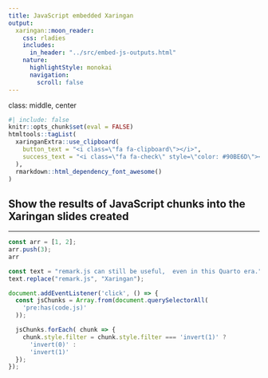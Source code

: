 ```yaml
---
title: JavaScript embedded Xaringan
output: 
  xaringan::moon_reader:
    css: rladies
    includes:
      in_header: "../src/embed-js-outputs.html"
    nature:
      highlightStyle: monokai
      navigation:
        scroll: false
---
```

class: middle, center

```r
#| include: false
knitr::opts_chunk$set(eval = FALSE)
htmltools::tagList(
  xaringanExtra::use_clipboard(
    button_text = "<i class=\"fa fa-clipboard\"></i>",
    success_text = "<i class=\"fa fa-check\" style=\"color: #90BE6D\"></i>",
  ),
  rmarkdown::html_dependency_font_awesome()
)
```

## Show the results of JavaScript chunks  into the Xaringan slides created

---

```js
const arr = [1, 2]; 
arr.push(3);
arr
```

```js
const text = "remark.js can still be useful,  even in this Quarto era.";
text.replace("remark.js", "Xaringan");
```

```js
document.addEventListener('click', () => {
  const jsChunks = Array.from(document.querySelectorAll(
    'pre:has(code.js)'
  ));

  jsChunks.forEach( chunk => {
    chunk.style.filter = chunk.style.filter === 'invert(1)' ? 
      'invert(0)' : 
      'invert(1)'
  });
});
```
